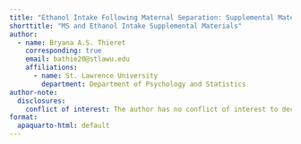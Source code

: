 ```yaml
---
title: "Ethanol Intake Following Maternal Separation: Supplemental Material"
shorttitle: "MS and Ethanol Intake Supplemental Materials"
author:
  - name: Bryana A.S. Thieret
    corresponding: true
    email: bathie20@stlawu.edu
    affiliations:
      - name: St. Lawrence University
        department: Department of Psychology and Statistics
author-note:
  disclosures:
    conflict of interest: The author has no conflict of interest to declare.
format:
  apaquarto-html: default
---
```


